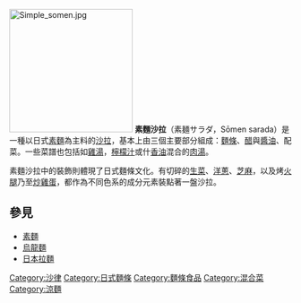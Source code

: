 {{unreferenced|time=2015-07-17T07:45:05+00:00}}
{{noteTA
|1=zh:沙拉;zh-hans:沙拉;zh-hk:沙律;zh-tw:沙拉;
}}
[[File:Simple_somen.jpg|220px]]
'''素麵沙拉'''（素麺サラダ，Sōmen sarada）是一種以日式[[素麵|素麵]]為主料的[[沙拉|沙拉]]，基本上由三個主要部分組成：[[麵條|麵條]]、[[醋|醋]]與[[醬油|醬油]]、配菜。一些菜譜也包括如[[雞湯|雞湯]]，[[檸檬汁|檸檬汁]]或什[[香油|香油]]混合的[[肉湯|肉湯]]。

素麵沙拉中的裝飾則體現了日式麵條文化。有切碎的[[生菜|生菜]]、[[洋蔥|洋蔥]]、[[芝麻|芝麻]]，以及烤[[火腿|火腿]]乃至[[炒雞蛋|炒雞蛋]]，都作為不同色系的成分元素裝點著一盤沙拉。

==參見==
*[[素麵|素麵]]
*[[烏龍麵|烏龍麵]]
*[[日本拉麵|日本拉麵]]

{{food-stub}}

[[Category:沙律|Category:沙律]]
[[Category:日式麵條|Category:日式麵條]]
[[Category:麵條食品|Category:麵條食品]]
[[Category:混合菜|Category:混合菜]]
[[Category:涼麵|Category:涼麵]]